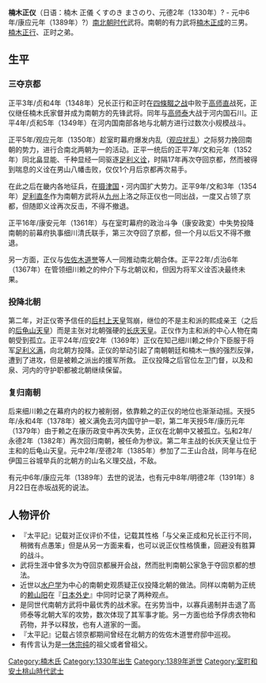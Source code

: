 {{unreferenced|time=2017-01-21T01:19:37+00:00}}
'''楠木正仪'''（日语：楠木 正儀 くすのき まさのり、元德2年（1330年）? - 元中6年/康应元年（1389年）?）[[南北朝时代_(日本)|南北朝时代]]武将。南朝的有力武将[[楠木正成|楠木正成]]的三男。[[楠木正行|楠木正行]]、正时之弟。

== 生平 ==

=== 三夺京都 ===

正平3年/贞和4年（1348年）兄长正行和正时在[[四條畷之戰|四條畷之战]]中败于[[高師直|高师直]]战死，正仪继任楠木氏家督并成为南朝方的先锋武将。同年与[[高師泰|高师泰]]大战于河内国石川。正平4年/贞和5年（1349年）在河内国南部各地与北朝方进行过数次小规模战斗。

正平5年/观应元年（1350年）趁室町幕府爆发内乱（[[观应扰乱|观应扰乱]]）之际努力挽回南朝的势力，进行合南北两朝为一的活动。正平一统后的正平7年/文和元年（1352年）同北畠显能、千种显经一同驱逐[[足利义诠|足利义诠]]，时隔17年再次夺回京都，然而被得到喘息的义诠在男山八幡击败，仅仅1个月后京都再次易手。

在此之后在畿内各地征兵，在[[攝津國|摄津国]]・河内国扩大势力。正平9年/文和3年（1354年）[[足利直冬|足利直冬]]作为南朝方武将从[[九州_(日本)|九州]]上洛之际正仪也一同出战，一度又占领了京都，但随即义诠再次反击，不得不撤退。

正平16年/康安元年（1361年）与在室町幕府的政治斗争（康安政変）中失势投降南朝的前幕府执事细川清氏联手，第三次夺回了京都，但一个月以后又不得不撤退。

另一方面，正仪与[[佐佐木道譽|佐佐木道誉]]等人一同推动南北朝合体。正平22年/贞治6年（1367年）在管领细川赖之的仲介下与北朝议和，但因为将军义诠否决最终未果。

=== 投降北朝 ===

第二年，对正仪寄予信任的[[後村上天皇|后村上天皇]]驾崩，继位的不是主和派的熙成亲王（之后的[[後龜山天皇|后龟山天皇]]）而是主张对北朝强硬的[[长庆天皇|长庆天皇]]。正仪作为主和派的中心人物在南朝受到孤立。正平24年/应安2年（1369年）正仪在知己细川赖之仲介下臣服于将军[[足利义满|足利义满]]，向北朝方投降。正仪的举动引起了南朝朝廷和楠木一族的强烈反弹，遭到了进攻，但是被赖之派出的援军所救。 正仪投降之后官位左卫门督，以及和泉、河内的守护职都被北朝继续保留。

=== 复归南朝 ===

后来细川赖之在幕府内的权力被削弱，依靠赖之的正仪的地位也渐渐动摇。天授5年/永和4年（1378年）被义满免去河内国守护一职，第二年天授5年/康历元年（1379年）由于赖之在康历政变中再次失势，正仪在北朝中又被孤立。弘和2年/永德2年（1382年）再次回归南朝，被任命为参议。第二年主战的长庆天皇让位于主和的后龟山天皇。元中2年/至德2年（1385年）参加了二王山合战，同年与在纪伊国三谷城举兵的北朝方的山名义理交战，不敌。

有元中6年/康应元年（1389年）去世的说法，也有元中8年/明德2年（1391年）8月22日在赤坂战死的说法。

== 人物评价 ==

* 『太平記』记载对正仪评价不佳，记载其性格「与父亲正成和兄长正行不同，稍微有点愚笨」但是从另一方面来看，也可以说正仪性格慎重，回避没有胜算的战斗。
* 武将生涯中曾多次为夺回京都展开会战，然而批判南朝公家急于夺回京都的想法。
* 近世以[[水户学派|水户学]]为中心的南朝史观质疑正仪投降北朝的做法。同样以南朝为正统的[[賴山陽|赖山阳]]在『[[日本外史|日本外史]]』中同时记录了两种观点。
* 是同世代南朝方武将中最优秀的战术家。在劣势当中，以寡兵遏制并击退了高师泰等北朝大军的攻势，数次体现了其军事才能。另一方面也给予俘虏衣物和药物，并予以释放，也有人道家的一面。
* 『太平記』记载占领京都期间曾经在北朝方的佐佐木道誉府邸中巡视。
* 有传言认为是[[一休宗纯|一休宗纯]]的祖父或者曾祖父。

{{楠木氏當主}}
[[Category:楠木氏|Category:楠木氏]]
[[Category:1330年出生|Category:1330年出生]]
[[Category:1389年逝世|Category:1389年逝世]]
[[Category:室町和安土桃山時代武士|Category:室町和安土桃山時代武士]]